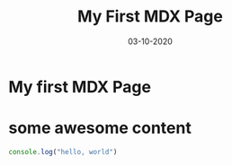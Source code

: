 ---
title: My First MDX Page
date: 03-10-2020
slug: "post"
---
# My first MDX Page

<H1>some awesome content</H1>

```javascript
console.log("hello, world")
```
